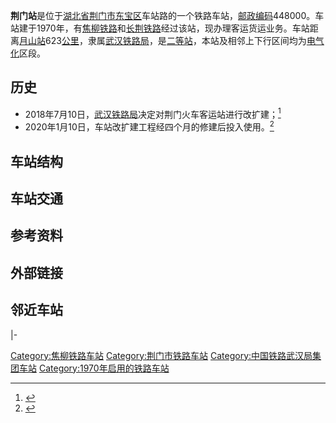 {{noteTA
|1=zh-cn:始发车次; zh-hk:列車班次;
|2=zh-cn:车次; zh-hk:班次;
}}
{{Infobox China railway station 
|车站名称= 荆门站
|图片= Jingmen Railway Station 20201001 01.jpg
|图片介绍= 车站正面
|其他名称= 
|车站拼音= JingMen
|英文名称= Jingmen Railway Station
|车站代码= 44492<ref>{{cite book|title=中华人民共和国铁路车站代码（GB/T 10302-2010）|publisher=中国标准出版社|year=2010|isbn=155066140495|ignore-isbn-error=true|pages=18}}</ref>
|电报码 = JMN
|拼音码 = JME
|车站类型= 客运站
|技术性质= 
|业务性质= 
|始建时间= ？
|开通运营= 1970
|车站位置= {{PRC}}[[湖北省|湖北省]][[荆门市|荆门市]]
|坐标= {{coord|31.0532401|N|112.2065292|E|display=inline,title|scale:10000}}
|归属= [[武汉铁路局|武汉铁路局]]
|使用状态= 使用中
|线路= [[焦柳铁路|焦柳铁路]]、[[长荆铁路|长荆铁路]]
|车站等级= [[二等站_(中铁)|二等站]]
|月台数目= 
|侧式站台= 
|岛式站台= 
|站台面= 
|股道数目 = 
|正线= 
|到发线= 
|其它线=<!--车站除正线、到发线以外股道数目，此參數可選-->
|网站=
}}
'''荆门站'''是位于[[湖北省|湖北省]][[荆门市|荆门市]][[东宝区|东宝区]]车站路的一个铁路车站，[[邮政编码|邮政编码]]448000。车站建于1970年，有[[焦柳铁路|焦柳铁路]]和[[长荆铁路|长荆铁路]]经过该站，现办理客运货运业务。车站距离[[月山站|月山站]]623[[公里|公里]]，隶属[[武汉铁路局|武汉铁路局]]，是[[二等站_(中铁)|二等站]]，本站及相邻上下行区间均为[[电气化|电气化]]区段。

== 历史 ==

*2018年7月10日，[[武汉铁路局|武汉铁路局]]决定对荆门火车客运站进行改扩建；<ref>{{cite web |title=荆门火车站年底改扩建_荆门新闻网 |url=http://www.jmnews.cn/news/2018/08/250002.shtml |website=www.jmnews.cn |accessdate=2020-09-30}}</ref>
*2020年1月10日，车站改扩建工程经四个月的修建后投入使用。<ref>{{cite web |title=荆门火车站改造开工！最新效果图、现场施工视频曝光…_荆门新闻网 |url=http://www.jmnews.cn/news/2019/07/267427.shtml |website=www.jmnews.cn |accessdate=2020-09-30}}</ref>
{{Wide image|Jingmen Railway Station 20150101 002832.jpg|1800px|荆门站站房改造前候车室 左边朝北 右边朝南}}

== 车站结构 ==

== 车站交通 ==

== 参考资料 ==
{{reflist}}

== 外部链接 ==

== 邻近车站 ==
{{start rail box|[[中国铁路|中国铁路]]}}
{{s-inop|[[子陵站|子陵站]]|{{站|月山}}方向}}
{{s-line|[[焦柳铁路|焦柳铁路]]<br />← 9km 荆门站 7km →}}
{{s-inop|[[荆门南站|荆门南站]]|{{站|柳州}}方向}}
|-
{{s-inop|[[冷水镇站|冷水镇站]]|{{站|下辛店}}方向}}
{{s-line|[[长荆铁路|长荆铁路]]}}
{{terminus}}
{{end box}}

{{Commonscat|Jingmen Railway Station}}
{{焦柳铁路}}
{{长荆铁路}}
{{铁路车站小作品}}
{{湖北小作品}}

[[Category:焦柳铁路车站|Category:焦柳铁路车站]]
[[Category:荆门市铁路车站|Category:荆门市铁路车站]]
[[Category:中国铁路武汉局集团车站|Category:中国铁路武汉局集团车站]]
[[Category:1970年启用的铁路车站|Category:1970年启用的铁路车站]]